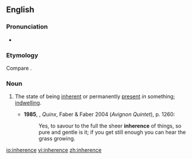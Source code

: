 ==English==
===Pronunciation===
*{{a|UK}} {{IPA|/ɪnˈhɪəɹəns/}}

===Etymology===
Compare {{etyl|fr|-}} {{term|inhérence}}.

===Noun===
{{en-noun|-}}

# The state of being [[inherent]] or permanently [[present]] ''in'' something; [[indwelling]].
#: {{rfquotek|Jeremy Taylor}}
#*'''1985''', {{w|Lawrence Durrell}}, ''Quinx'', Faber & Faber 2004 (''Avignon Quintet''), p. 1260:
#*:Yes, to savour to the full the sheer '''inherence''' of things, so pure and gentle is it; if you get still enough you can hear the grass growing.

[[io:inherence]]
[[vi:inherence]]
[[zh:inherence]]